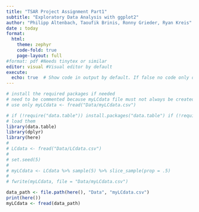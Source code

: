 ```yaml
---
title: "TSAR Project Assignment Part1"
subtitle: "Exploratory Data Analysis with ggplot2"
author: "Philipp Altenbach, Taoufik Brinis, Ronny Grieder, Ryan Kreis"
date : today
format:
  html:
    theme: zephyr
    code-fold: true
    page-layout: full
#format: pdf #Needs tinytex or similar
editor: visual #Visual editor by default
execute:
  echo: true  # Show code in output by default. If false no code only output.
---
```


```r
# install the required packages if needed
# need to be commented because myLCdata file must not always be created again
# use only myLCdata <- fread("Data/myLCdata.csv")

# if (!require("data.table")) install.packages("data.table") if (!require("dplyr")) install.packages("dplyr") \
# load them 
library(data.table) 
library(dplyr)
library(here)
# 
# LCdata <- fread("Data/LCdata.csv")
# 
# set.seed(5)
# 
# myLCdata <- LCdata %>% sample(5) %>% slice_sample(prop = .5)
# 
# fwrite(myLCdata, file = "Data/myLCdata.csv")
```

```r
data_path <- file.path(here(), "Data", "myLCdata.csv")
print(here())
myLCdata <- fread(data_path)
```
